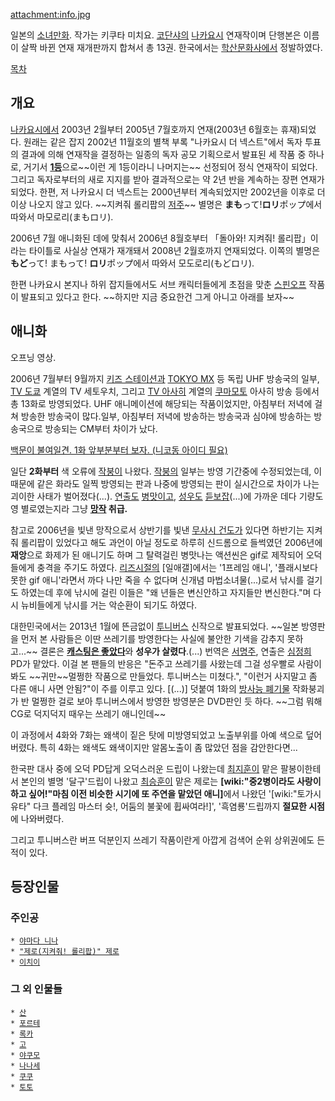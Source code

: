 attachment:info.jpg 

{{{+1 まもって!ロリポップ}}}

일본의 [[소녀만화]]. 작가는 키쿠타 미치요. [[코단샤]]의 [[나카요시]] 연재작이며 단행본은 이름이 살짝 바뀐 연재 재개판까지 합쳐서 총 13권. 한국에서는 [[학산문화사]]에서 정발하였다.

[[목차]]

== 개요 ==
[[나카요시]]에서 2003년 2월부터 2005년 7월호까지 연재(2003년 6월호는 휴재)되었다. 원래는 같은 잡지 2002년 11월호의 별책 부록 "나카요시 더 넥스트"에서 독자 투표의 결과에 의해 연재작을 결정하는 일종의 독자 공모 기획으로서 발표된 세 작품 중 하나로, 거기서 '''[[1등]]'''으로~~이런 게 1등이라니 나머지는~~ 선정되어 정식 연재작이 되었다. 그리고 독자로부터의 새로 지지를 받아 결과적으로는 약 2년 반을 계속하는 장편 연재가 되었다. 한편, 저 나카요시 더 넥스트는 2000년부터 계속되었지만 2002년을 이후로 더 이상 나오지 않고 있다. ~~지켜줘 롤리팝의 [[저주]]~~ 별명은 '''まも'''って!'''ロリ'''ポップ에서 따와서 마모로리(まもロリ).
 
2006년 7월 애니화된 데에 맞춰서 2006년 8월호부터 「돌아와! 지켜줘! 롤리팝」이라는 타이틀로 사실상 연재가 재개돼서 2008년 2월호까지 연재되었다. 이쪽의 별명은 '''もど'''って! まもって! '''ロリ'''ポップ에서 따와서 모도로리(もどロリ).
 
한편 나카요시 본지나 하위 잡지들에서도 서브 캐릭터들에게 초점을 맞춘 [[스핀오프]] 작품이 발표되고 있다고 한다. ~~하지만 지금 중요한건 그게 아니고 아래를 보자~~

== 애니화 ==
{{{#!html
<object width="420" height="315"><param name="movie" value="//www.youtube.com/v/g3A1wrD6sco?hl=ko_KR&amp;version=3"></param><param name="allowFullScreen" value="true"></param><param name="allowscriptaccess" value="always"></param><embed src="//www.youtube.com/v/g3A1wrD6sco?hl=ko_KR&amp;version=3" type="application/x-shockwave-flash" width="420" height="315" allowscriptaccess="always" allowfullscreen="true"></embed></object>
}}} 
오프닝 영상.

2006년 7월부터 9월까지 [[키즈 스테이션]]과 [[TOKYO MX]] 등 독립 UHF 방송국의 일부, [[TV 도쿄]] 계열의 TV 세토우치, 그리고 [[TV 아사히]] 계열의 [[쿠마모토]] 아사히 방송 등에서 총 13화로 방영되었다. UHF 애니메이션에 해당되는 작품이었지만, 아침부터 저녁에 걸쳐 방송한 방송국이 많다.일부, 아침부터 저녁에 방송하는 방송국과 심야에 방송하는 방송국으로 방송되는 CM부터 차이가 났다.

[http://www.nicovideo.jp/watch/sm269683 백문이 불여일견. 1화 앞부분부터 보자. (니코동 아이디 필요)]

일단 '''2화부터''' 색 오류에 [[작붕]]이 나왔다. [[작붕]]의 일부는 방영 기간중에 수정되었는데, 이 때문에 같은 화라도 일찍 방영되는 판과 나중에 방영되는 판이 실시간으로 차이가 나는 괴이한 사태가 벌어졌다(...). [[연출]]도 [[병맛]]이고, [[성우]]도 [[듣보잡]](...)에 가까운 데다 기량도 영 별로였는지라 그냥 '''[[망작]] 취급.'''

참고로 2006년을 빛낸 망작으로서 상반기를 빛낸 [[무사시 건도]]가 있다면 하반기는 지켜줘 롤리팝이 있었다고 해도 과언이 아닐 정도로 하루히 신드롬으로 들썩였던 2006년에 '''재앙'''으로 화제가 된 애니기도 하며 그 탈력걸린 병맛나는 액션씬은 gif로 제작되어 오덕들에게 충격을 주기도 하였다. [[리즈시절]]의 [일애갤]에서는 '1프레임 애니', '플래시보다 못한 gif 애니'라면서 까다 나만 죽을 수 없다며 신개념 마법소녀물(...)로서 낚시를 걸기도 하였는데 후에 낚시에 걸린 이들은 "왜 년들은 변신안하고 자지들만 변신한다."며 다시 뉴비들에게 낚시를 거는 악순환이 되기도 하였다.

대한민국에서는 2013년 1월에 뜬금없이 [[투니버스]] 신작으로 발표되었다. ~~일본 방영판을 먼저 본 사람들은 이딴 쓰레기를 방영한다는 사실에 불안한 기색을 감추지 못하고...~~ 결론은 '''[[캐스팅은 좋았다]]'''와 '''성우가 살렸다'''.(...) 번역은 [[서명주]], 연출은 [[심정희]] PD가 맡았다. 이걸 본 팬들의 반응은 "돈주고 쓰레기를 사왔는데 그걸 성우빨로 사람이 봐도 ~~귀만~~멀쩡한 작품으로 만들었다. 투니버스는 미쳤다.", "이런거 사지말고 좀 다른 애니 사면 안됨?"이 주를 이루고 있다. [(...)] 덧붙여 1화의 [[방사능 폐기물]] 작화붕괴가 반 멀쩡한 걸로 보아 투니버스에서 방영한 방영분은 DVD판인 듯 하다. ~~그럼 뭐해 CG로 덕지덕지 때우는 쓰레기 애니인데~~

이 과정에서 4화와 7화는 왜색이 짙은 탓에 미방영되었고 노출부위를 아예 색으로 덮어버렸다. 특히 4화는 왜색도 왜색이지만 알몸노출이 좀 많았던 점을 감안한다면...

한국판 대사 중에 오덕 PD답게 오덕스러운 드립이 나왔는데 [[최지훈]]이 맡은 팔봉이한테서 본인의 별명 '달구'드립이 나왔고 [[최승훈]]이 맡은 제로는 '''[wiki:"중2병이라도 사랑이 하고 싶어!"마침 이전 비슷한 시기에 또 주연을 맡았던 애니]'''에서 나왔던 '[wiki:"토가시 유타" 다크 플레임 마스터 슛!, 어둠의 불꽃에 휩싸여라!]', '흑염룡'드립까지 '''절묘한 시점'''에 나와버렸다.

그리고 투니버스란 버프 덕분인지 쓰레기 작품이란게 아깝게 검색어 순위 상위권에도 든 적이 있다.

== 등장인물 ==
=== 주인공 ===
 * [[야마다 니나]]
 * [["제로(지켜줘! 롤리팝)" 제로]]
 * [[이치이]]

=== 그 외 인물들 ===
 * [[산]]
 * [[포르테]]
 * [[록카]]
 * [[고]]
 * [[야쿠모]]
 * [[나나세]]
 * [[쿠쿠]]
 * [[토토]]

